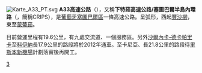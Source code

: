 [[File:Karte_A33_PT.svg|right]]
'''A33高速公路'''（{{lang-pt|A33}}），又稱'''下特茹高速公路/塞圖巴爾半島內環路'''（{{lang|pt|AutoEstrada do Baixo Tejo/Circular Regional Interior da Península de Setúbal}}，簡稱CRIPS），是[[葡萄牙|葡萄牙]][[塞圖巴爾區|塞圖巴爾區]]一條高速公路。呈弧形，西起[[豐沙柳|豐沙柳]]，東至[[蒙蒂茹|蒙蒂茹]]。

目前營運里程有19.6公里，有九處交流道、一個服務區。另外[[沙爾內卡-德卡帕里卡|沙爾內卡-德卡帕里卡]]至[[科伊納|科伊納]]長17.9公里的路段將於2012年通車。至卡尼亞、長21.8公里的路段待[[里斯本新機場|里斯本新機場]]計劃落實後再開工。

{{葡萄牙高速公路}}
[[Category:葡萄牙高速公路|3]]